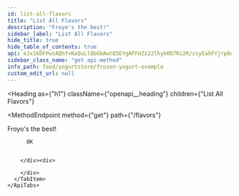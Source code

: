```yaml
---
id: list-all-flavors
title: "List All Flavors"
description: "Froyo's the best!"
sidebar_label: "List All Flavors"
hide_title: true
hide_table_of_contents: true
api: eJx1kDFPwzAQhf+KeQuLlQbGbAwtQ5EYgAFFHZz22lhybOO7Ri2R/zsyEahFYjrp6d777t2EHfE22Sg2eDRYpXAOt6ykJ9URyw00EnEMnonRTLiv6zKuXc9r5KwxkPRhhwYHEmhEIz0aLPbOjCExNKzfh+IWK45m2id59R4OxyRqeTJDdASNkRLPyXdVXdXQf3gv34vqQqyQNWJgGYwvBG+GAniyLOrBObX6veEqacI2eCEv/1SXcywxQidZRGesL5hjcsU512vxU2+j0QeWIk1TZ5jeksu5yB9HSmc07UZjNMmarpRvN5cfe1y+IucvA72FtA==
sidebar_class_name: "get api-method"
info_path: food/yogurtstore/frozen-yogurt-example
custom_edit_url: null
---
```



<Heading
  as={"h1"}
  className={"openapi__heading"}
  children={"List All Flavors"}
>
</Heading>

<MethodEndpoint
  method={"get"}
  path={"/flavors"}
>
  
</MethodEndpoint>



Froyo's the best!

<div>
  <div>
    <ApiTabs
      label={undefined}
      id={undefined}
    >
      <TabItem
        label={"200"}
        value={"200"}
      >
        <div>
          
          
          OK
          
          
        </div><div>
          
        </div>
      </TabItem>
    </ApiTabs>
  </div>
</div>
      